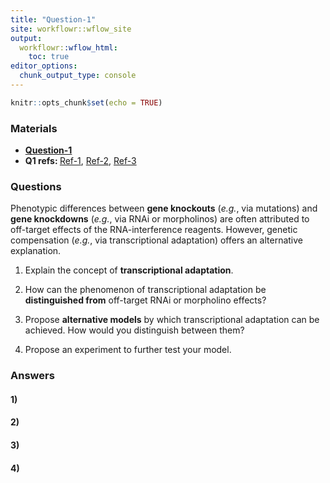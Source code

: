 ```yaml
---
title: "Question-1"
site: workflowr::wflow_site
output:
  workflowr::wflow_html:
    toc: true
editor_options:
  chunk_output_type: console
---
```


```r
knitr::opts_chunk$set(echo = TRUE)
```

### Materials

- [**Question-1**](https://chenh19.github.io/prelim/GGSB_questions_2022/GGSB_Question_1/GGSB_Prelim_Question_1.pdf)
- **Q1 refs: ** [Ref-1](https://chenh19.github.io/prelim/GGSB_questions_2022/GGSB_Question_1/Question_1-Reference_1.pdf), 
                [Ref-2](https://chenh19.github.io/prelim/GGSB_questions_2022/GGSB_Question_1/Question_1-Reference_2.pdf), 
                [Ref-3](https://chenh19.github.io/prelim/GGSB_questions_2022/GGSB_Question_1/Question_1-Reference_3.pdf)  

### Questions

Phenotypic differences between **gene knockouts** (*e.g.*, via mutations) and **gene knockdowns** (*e.g.*, via RNAi or morpholinos) are often attributed to off-target effects of the RNA-interference reagents. However, genetic compensation (*e.g.*, via transcriptional adaptation) offers an alternative explanation.  

1. Explain the concept of **transcriptional adaptation**.

2. How can the phenomenon of transcriptional adaptation be **distinguished from** off-target RNAi or morpholino effects?

3. Propose **alternative models** by which transcriptional adaptation can be achieved. How would you distinguish between them?

4. Propose an experiment to further test your model.

### Answers

#### 1)

#### 2)

#### 3)

#### 4)

